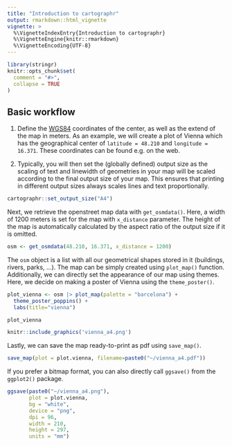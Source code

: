 ```yaml
---
title: "Introduction to cartographr"
output: rmarkdown::html_vignette
vignette: >
  %\VignetteIndexEntry{Introduction to cartographr}
  %\VignetteEngine{knitr::rmarkdown}
  %\VignetteEncoding{UTF-8}
---
```


```r
library(stringr)
knitr::opts_chunk$set(
  comment = "#>", 
  collapse = TRUE
)
```


## Basic workflow

1. Define the [WGS84](https://de.wikipedia.org/wiki/World_Geodetic_System_1984) coordinates of the center, as well as the extend of the map in meters. As an example, we will create a plot of Vienna which has the geographical center of `latitude = 48.210` and `longitude = 16.371`. These coordinates can be found e.g. on the web. 

2. Typically, you will then set the (globally defined) output size as the scaling of text and linewidth of geometries in your map will be scaled according to the final output size of your map. This ensures that printing in different output sizes always scales lines and text proportionally.

```r
cartographr::set_output_size("A4")
```

Next, we retrieve the openstreet map data with `get_osmdata()`. Here, a width of 1200 meters is set for the map with `x_distance` parameter. The height of the map is automatically calculated by the aspect ratio of the output size if it is omitted. 

```r
osm <- get_osmdata(48.210, 16.371, x_distance = 1200)
```

The `osm` object is a list with all our geometrical shapes stored in it (buildings, rivers, parks, ...). The map can be simply created using `plot_map()` function. Additionally, we can directly set the appearance of our map using themes. Here, we decide on making a poster of Vienna using the `theme_poster()`.

```r
plot_vienna <- osm |> plot_map(palette = "barcelona") +
  theme_poster_poppins() +
  labs(title="vienna")

plot_vienna
```

```r
knitr::include_graphics('vienna_a4.png')
```

Lastly, we can save the map ready-to-print as pdf using `save_map()`.

```r
save_map(plot = plot.vienna, filename=paste0("~/vienna_a4.pdf"))
```

If you prefer a bitmap format, you can also directly call `ggsave()` from the `ggplot2()` package.

```r
ggsave(paste0("~/vienna_a4.png"),
       plot = plot.vienna,
       bg = "white",
       device = "png",
       dpi = 96,
       width = 210,
       height = 297,
       units = "mm")
```
